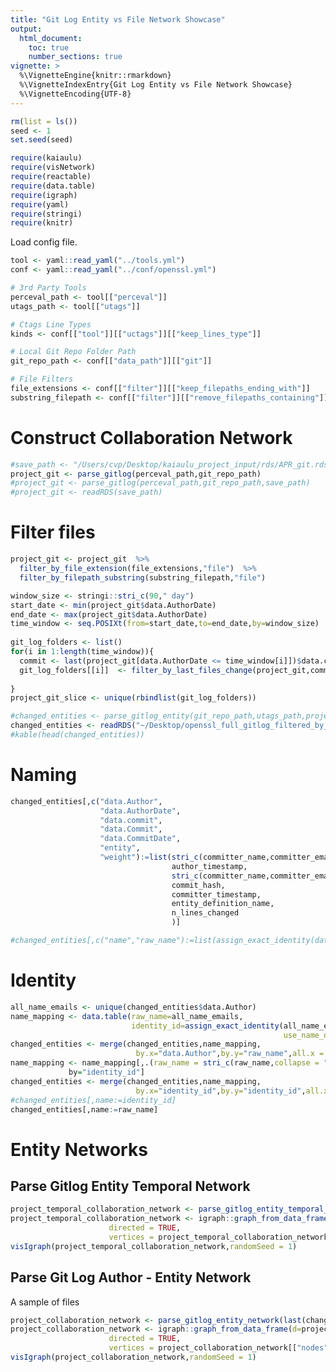 ```yaml
---
title: "Git Log Entity vs File Network Showcase"
output: 
  html_document:
    toc: true
    number_sections: true
vignette: >
  %\VignetteEngine{knitr::rmarkdown}
  %\VignetteIndexEntry{Git Log Entity vs File Network Showcase}
  %\VignetteEncoding{UTF-8}
---
```


```r
rm(list = ls())
seed <- 1
set.seed(seed)
```

```r
require(kaiaulu)
require(visNetwork)
require(reactable)
require(data.table)
require(igraph)
require(yaml)
require(stringi)
require(knitr)
```

Load config file.

```r
tool <- yaml::read_yaml("../tools.yml")
conf <- yaml::read_yaml("../conf/openssl.yml")

# 3rd Party Tools
perceval_path <- tool[["perceval"]]
utags_path <- tool[["utags"]]

# Ctags Line Types
kinds <- conf[["tool"]][["uctags"]][["keep_lines_type"]]

# Local Git Repo Folder Path
git_repo_path <- conf[["data_path"]][["git"]]

# File Filters
file_extensions <- conf[["filter"]][["keep_filepaths_ending_with"]]
substring_filepath <- conf[["filter"]][["remove_filepaths_containing"]]
```

# Construct Collaboration Network

```r
#save_path <- "/Users/cvp/Desktop/kaiaulu_project_input/rds/APR_git.rds"
project_git <- parse_gitlog(perceval_path,git_repo_path)
#project_git <- parse_gitlog(perceval_path,git_repo_path,save_path)
#project_git <- readRDS(save_path)
```

# Filter files

```r
project_git <- project_git  %>%
  filter_by_file_extension(file_extensions,"file")  %>% 
  filter_by_filepath_substring(substring_filepath,"file")
```

```r
window_size <- stringi::stri_c(90," day")
start_date <- min(project_git$data.AuthorDate)
end_date <- max(project_git$data.AuthorDate)
time_window <- seq.POSIXt(from=start_date,to=end_date,by=window_size)
  
git_log_folders <- list()
for(i in 1:length(time_window)){
  commit <- last(project_git[data.AuthorDate <= time_window[i]])$data.commit
  git_log_folders[[i]]  <- filter_by_last_files_change(project_git,commit)
    
}
project_git_slice <- unique(rbindlist(git_log_folders))
```

```r
#changed_entities <- parse_gitlog_entity(git_repo_path,utags_path,project_git_slice,kinds,progress_bar = TRUE)
changed_entities <- readRDS("~/Desktop/openssl_full_gitlog_filtered_by_last_file_change.rds")
#kable(head(changed_entities))
```

# Naming

```r
changed_entities[,c("data.Author",
                    "data.AuthorDate",
                    "data.commit",
                    "data.Commit",
                    "data.CommitDate",
                    "entity",
                    "weight"):=list(stri_c(committer_name,committer_email,sep= " "),
                                    author_timestamp,
                                    stri_c(committer_name,committer_email,sep= " "),
                                    commit_hash,
                                    committer_timestamp,
                                    entity_definition_name,
                                    n_lines_changed
                                    )]

#changed_entities[,c("name","raw_name"):=list(assign_exact_identity(data.Author),data.Author)]
```

# Identity 

```r
all_name_emails <- unique(changed_entities$data.Author)
name_mapping <- data.table(raw_name=all_name_emails,
                           identity_id=assign_exact_identity(all_name_emails,
                                                             use_name_only = FALSE))
changed_entities <- merge(changed_entities,name_mapping,
                            by.x="data.Author",by.y="raw_name",all.x = TRUE)
name_mapping <- name_mapping[,.(raw_name = stri_c(raw_name,collapse = " | ")),
             by="identity_id"]
changed_entities <- merge(changed_entities,name_mapping,
                            by.x="identity_id",by.y="identity_id",all.x = TRUE)
#changed_entities[,name:=identity_id]
changed_entities[,name:=raw_name]
```


# Entity Networks

## Parse Gitlog Entity Temporal Network

```r
project_temporal_collaboration_network <- parse_gitlog_entity_temporal_network(last(changed_entities,1000))
project_temporal_collaboration_network <- igraph::graph_from_data_frame(d=project_temporal_collaboration_network[["edgelist"]], 
                      directed = TRUE, 
                      vertices = project_temporal_collaboration_network[["nodes"]])
visIgraph(project_temporal_collaboration_network,randomSeed = 1)
```


## Parse Git Log Author - Entity Network

A sample of files 

```r
project_collaboration_network <- parse_gitlog_entity_network(last(changed_entities,1000))
project_collaboration_network <- igraph::graph_from_data_frame(d=project_collaboration_network[["edgelist"]], 
                      directed = TRUE, 
                      vertices = project_collaboration_network[["nodes"]])
visIgraph(project_collaboration_network,randomSeed = 1)
```
